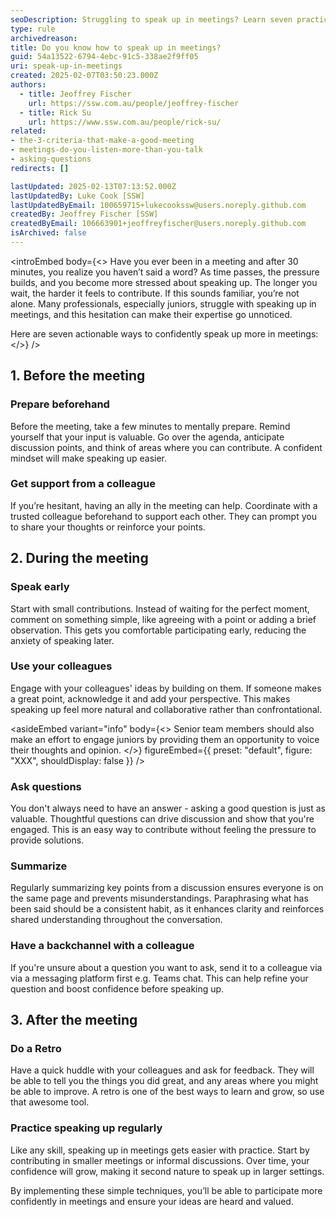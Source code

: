 ```yaml
---
seoDescription: Struggling to speak up in meetings? Learn seven practical strategies to boost your confidence, contribute early, and ensure your ideas are heard.
type: rule
archivedreason:
title: Do you know how to speak up in meetings?
guid: 54a13522-6794-4ebc-91c5-338ae2f9ff05
uri: speak-up-in-meetings
created: 2025-02-07T03:50:23.000Z
authors:
  - title: Jeoffrey Fischer
    url: https://ssw.com.au/people/jeoffrey-fischer
  - title: Rick Su
    url: https://www.ssw.com.au/people/rick-su/
related:
- the-3-criteria-that-make-a-good-meeting
- meetings-do-you-listen-more-than-you-talk
- asking-questions
redirects: []

lastUpdated: 2025-02-13T07:13:52.000Z
lastUpdatedBy: Luke Cook [SSW]
lastUpdatedByEmail: 100659715+lukecookssw@users.noreply.github.com
createdBy: Jeoffrey Fischer [SSW]
createdByEmail: 106663901+jeoffreyfischer@users.noreply.github.com
isArchived: false
---
```


<introEmbed
  body={<>
Have you ever been in a meeting and after 30 minutes, you realize you haven’t said a word? As time passes, the pressure builds, and you become more stressed about speaking up. The longer you wait, the harder it feels to contribute. If this sounds familiar, you’re not alone. Many professionals, especially juniors, struggle with speaking up in meetings, and this hesitation can make their expertise go unnoticed.

Here are seven actionable ways to confidently speak up more in meetings:
  </>}
/>
<youtubeEmbed url="https://www.youtube.com/watch?v=GIlFC3yDHDE" description="Video: 7 Ways to Confidently Speak UP (more) in Meetings at Work! (8 min)" />

## 1. **Before** the meeting

### Prepare beforehand

Before the meeting, take a few minutes to mentally prepare. Remind yourself that your input is valuable. Go over the agenda, anticipate discussion points, and think of areas where you can contribute. A confident mindset will make speaking up easier.

### Get support from a colleague

If you’re hesitant, having an ally in the meeting can help. Coordinate with a trusted colleague beforehand to support each other. They can prompt you to share your thoughts or reinforce your points.

## 2. **During** the meeting

### Speak early

Start with small contributions. Instead of waiting for the perfect moment, comment on something simple, like agreeing with a point or adding a brief observation. This gets you comfortable participating early, reducing the anxiety of speaking later.

### Use your colleagues

Engage with your colleagues' ideas by building on them. If someone makes a great point, acknowledge it and add your perspective. This makes speaking up feel more natural and collaborative rather than confrontational.

<asideEmbed
  variant="info"
  body={<>
    Senior team members should also make an effort to engage juniors by providing them an opportunity to voice their thoughts and opinion.
  </>}
  figureEmbed={{
    preset: "default",
    figure: "XXX",
    shouldDisplay: false
  }}
/>

### Ask questions

You don't always need to have an answer - asking a good question is just as valuable. Thoughtful questions can drive discussion and show that you're engaged. This is an easy way to contribute without feeling the pressure to provide solutions.

### Summarize

Regularly summarizing key points from a discussion ensures everyone is on the same page and prevents misunderstandings. Paraphrasing what has been said should be a consistent habit, as it enhances clarity and reinforces shared understanding throughout the conversation.

### Have a backchannel with a colleague

If you're unsure about a question you want to ask, send it to a colleague via via a messaging platform first e.g. Teams chat. This can help refine your question and boost confidence before speaking up.

## 3. **After** the meeting

### Do a Retro

Have a quick huddle with your colleagues and ask for feedback. They will be able to tell you the things you did great, and any areas where you might be able to improve. A retro is one of the best ways to learn and grow, so use that awesome tool.

### Practice speaking up regularly

Like any skill, speaking up in meetings gets easier with practice. Start by contributing in smaller meetings or informal discussions. Over time, your confidence will grow, making it second nature to speak up in larger settings.

By implementing these simple techniques, you’ll be able to participate more confidently in meetings and ensure your ideas are heard and valued.
